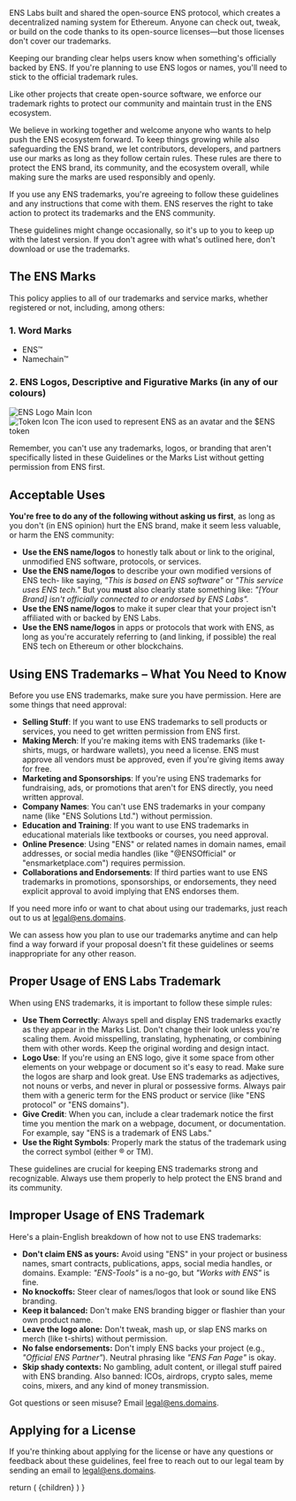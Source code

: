 
ENS Labs built and shared the open-source ENS protocol, which creates a decentralized naming system for Ethereum. Anyone can check out, tweak, or build on the code thanks to its open-source licenses—but those licenses don't cover our trademarks.

Keeping our branding clear helps users know when something's officially backed by ENS. If you're planning to use ENS logos or names, you'll need to stick to the official trademark rules.

Like other projects that create open-source software, we enforce our trademark rights to protect our community and maintain trust in the ENS ecosystem.

We believe in working together and welcome anyone who wants to help push the ENS ecosystem forward. To keep things growing while also safeguarding the ENS brand, we let contributors, developers, and partners use our marks as long as they follow certain rules. These rules are there to protect the ENS brand, its community, and the ecosystem overall, while making sure the marks are used responsibly and openly.

If you use any ENS trademarks, you're agreeing to follow these guidelines and any instructions that come with them. ENS reserves the right to take action to protect its trademarks and the ENS community.

These guidelines might change occasionally, so it's up to you to keep up with the latest version. If you don't agree with what's outlined here, don't download or use the trademarks.

## The ENS Marks

This policy applies to all of our trademarks and service marks, whether registered or not, including, among others:

### 1. Word Marks

- ENS™
- Namechain™

### 2. ENS Logos, Descriptive and Figurative Marks (in any of our colours)

<div className='not-prose space-y-4 pl-2'>
  <div className='flex items-center gap-2'>
    <img src="https://ens.domains/assets/brand/logo/ens-logo-Blue.svg" alt="ENS Logo" className='h-8' />
    <span>Main Icon</span>
  </div>

  <div className='flex items-center gap-2'>
    <img src="https://ens.domains/assets/brand/token-icon.svg" alt="Token Icon" className='h-12' />
    <span>The icon used to represent ENS as an avatar and the $ENS token</span>
  </div>
</div>

Remember, you can't use any trademarks, logos, or branding that aren't specifically listed in these Guidelines or the Marks List without getting permission from ENS first. 

## Acceptable Uses

**You're free to do any of the following without asking us first**, as long as you don't (in ENS opinion) hurt the ENS brand, make it seem less valuable, or harm the ENS community:

- **Use the ENS name/logos** to honestly talk about or link to the original, unmodified ENS software, protocols, or services.
- **Use the ENS name/logos** to describe your own modified versions of ENS tech- like saying, *"This is based on ENS software"* or *"This service uses ENS tech."* But you **must** also clearly state something like: *"\[Your Brand\] isn't officially connected to or endorsed by ENS Labs".*
- **Use the ENS name/logos** to make it super clear that your project isn't affiliated with or backed by ENS Labs.
- **Use the ENS name/logos** in apps or protocols that work with ENS, as long as you're accurately referring to (and linking, if possible) the real ENS tech on Ethereum or other blockchains.

## Using ENS Trademarks – What You Need to Know

Before you use ENS trademarks, make sure you have permission. Here are some things that need approval:

- **Selling Stuff**: If you want to use ENS trademarks to sell products or services, you need to get written permission from ENS first.
- **Making Merch**: If you're making items with ENS trademarks (like t-shirts, mugs, or hardware wallets), you need a license. ENS must approve all vendors must be approved, even if you're giving items away for free.
- **Marketing and Sponsorships**: If you're using ENS trademarks for fundraising, ads, or promotions that aren't for ENS directly, you need written approval.
- **Company Names**: You can't use ENS trademarks in your company name (like "ENS Solutions Ltd.") without permission.
- **Education and Training**: If you want to use ENS trademarks in educational materials like textbooks or courses, you need approval.
- **Online Presence**: Using "ENS" or related names in domain names, email addresses, or social media handles (like "@ENSOfficial" or "ensmarketplace.com") requires permission.
- **Collaborations and Endorsements**: If third parties want to use ENS trademarks in promotions, sponsorships, or endorsements, they need explicit approval to avoid implying that ENS endorses them.

If you need more info or want to chat about using our trademarks, just reach out to us at [legal@ens.domains](mailto:legal@ens.domains).

We can assess how you plan to use our trademarks anytime and can help find a way forward if your proposal doesn't fit these guidelines or seems inappropriate for any other reason.

## Proper Usage of ENS Labs Trademark

When using ENS trademarks, it is important to follow these simple rules:

- **Use Them Correctly**: Always spell and display ENS trademarks exactly as they appear in the Marks List. Don't change their look unless you're scaling them. Avoid misspelling, translating, hyphenating, or combining them with other words. Keep the original wording and design intact.
- **Logo Use**: If you're using an ENS logo, give it some space from other elements on your webpage or document so it's easy to read. Make sure the logos are sharp and look great. Use ENS trademarks as adjectives, not nouns or verbs, and never in plural or possessive forms. Always pair them with a generic term for the ENS product or service (like "ENS protocol" or "ENS domains").
- **Give Credit**: When you can, include a clear trademark notice the first time you mention the mark on a webpage, document, or documentation. For example, say "ENS is a trademark of ENS Labs."
- **Use the Right Symbols**: Properly mark the status of the trademark using the correct symbol (either ® or TM).

These guidelines are crucial for keeping ENS trademarks strong and recognizable. Always use them properly to help protect the ENS brand and its community.

## Improper Usage of ENS Trademark

Here's a plain-English breakdown of how not to use ENS trademarks:

- **Don't claim ENS as yours:** Avoid using "ENS" in your project or business names, smart contracts, publications, apps, social media handles, or domains. Example: *"ENS-Tools"* is a no-go, but *"Works with ENS"* is fine.
- **No knockoffs:** Steer clear of names/logos that look or sound like ENS branding.
- **Keep it balanced:** Don't make ENS branding bigger or flashier than your own product name.
- **Leave the logo alone:** Don't tweak, mash up, or slap ENS marks on merch (like t-shirts) without permission.
- **No false endorsements:** Don't imply ENS backs your project (e.g., *"Official ENS Partner"*). Neutral phrasing like *"ENS Fan Page"* is okay.
- **Skip shady contexts:** No gambling, adult content, or illegal stuff paired with ENS branding. Also banned: ICOs, airdrops, crypto sales, meme coins, mixers, and any kind of money transmission.

Got questions or seen misuse? Email [legal@ens.domains](mailto:legal@ens.domains).

## Applying for a License

If you're thinking about applying for the license or have any questions or feedback about these guidelines, feel free to reach out to our legal team by sending an email to [legal@ens.domains](mailto:legal@ens.domains).

  return (
    <LegalLayout title="Trademark Guidelines" lastModified="17/09/2025">
      {children}
    </LegalLayout>
  )
}